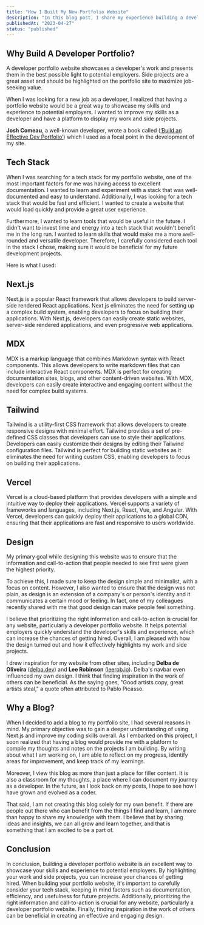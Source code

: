 ```yaml
---
title: "How I Built My New Portfolio Website"
description: "In this blog post, I share my experience building a developer portfolio website and explain why it's an essential tool"
publishedAt: "2023-04-27"
status: "published"
---
```


## Why Build A Developer Portfolio?

A developer portfolio website showcases a developer's work and presents them in the best possible light to potential employers. Side projects are a great asset and should be highlighted on the portfolio site to maximize job-seeking value.

When I was looking for a new job as a developer, I realized that having a portfolio website would be a great way to showcase my skills and experience to potential employers. I wanted to improve my skills as a developer and have a platform to display my work and side projects.

**Josh Comeau**, a well-known developer, wrote a book called ([‘Build an Effective Dev Portfolio’](https://www.joshwcomeau.com/effective-portfolio/)) which I used as a focal point in the development of my site.

## Tech Stack

When I was searching for a tech stack for my portfolio website, one of the most important factors for me was having access to excellent documentation. I wanted to learn and experiment with a stack that was well-documented and easy to understand. Additionally, I was looking for a tech stack that would be fast and efficient. I wanted to create a website that would load quickly and provide a great user experience.

Furthermore, I wanted to learn tools that would be useful in the future. I didn't want to invest time and energy into a tech stack that wouldn't benefit me in the long run. I wanted to learn skills that would make me a more well-rounded and versatile developer. Therefore, I carefully considered each tool in the stack I chose, making sure it would be beneficial for my future development projects.

Here is what I used:

## Next.js

Next.js is a popular React framework that allows developers to build server-side rendered React applications. Next.js eliminates the need for setting up a complex build system, enabling developers to focus on building their applications. With Next.js, developers can easily create static websites, server-side rendered applications, and even progressive web applications.

## MDX

MDX is a markup language that combines Markdown syntax with React components. This allows developers to write markdown files that can include interactive React components. MDX is perfect for creating documentation sites, blogs, and other content-driven websites. With MDX, developers can easily create interactive and engaging content without the need for complex build systems.

## Tailwind

Tailwind is a utility-first CSS framework that allows developers to create responsive designs with minimal effort. Tailwind provides a set of pre-defined CSS classes that developers can use to style their applications. Developers can easily customize their designs by editing their Tailwind configuration files. Tailwind is perfect for building static websites as it eliminates the need for writing custom CSS, enabling developers to focus on building their applications.

## Vercel

Vercel is a cloud-based platform that provides developers with a simple and intuitive way to deploy their applications. Vercel supports a variety of frameworks and languages, including Next.js, React, Vue, and Angular. With Vercel, developers can quickly deploy their applications to a global CDN, ensuring that their applications are fast and responsive to users worldwide.

## Design

My primary goal while designing this website was to ensure that the information and call-to-action that people needed to see first were given the highest priority.

To achieve this, I made sure to keep the design simple and minimalist, with a focus on content. However, I also wanted to ensure that the design was not plain, as design is an extension of a company's or person's identity and it communicates a certain mood or feeling. In fact, one of my colleagues recently shared with me that good design can make people feel something.

I believe that prioritizing the right information and call-to-action is crucial for any website, particularly a developer portfolio website. It helps potential employers quickly understand the developer's skills and experience, which can increase the chances of getting hired. Overall, I am pleased with how the design turned out and how it effectively highlights my work and side projects.

I drew inspiration for my website from other sites, including **Delba de Oliveira** ([delba.dev](https://delba.dev/)) and **Lee Robinson** ([leerob.io](https://leerob.io/)). Delba's navbar even influenced my own design. I think that finding inspiration in the work of others can be beneficial. As the saying goes, "Good artists copy, great artists steal," a quote often attributed to Pablo Picasso.

## Why a Blog?

When I decided to add a blog to my portfolio site, I had several reasons in mind. My primary objective was to gain a deeper understanding of using Next.js and improve my coding skills overall. As I embarked on this project, I soon realized that having a blog would provide me with a platform to compile my thoughts and notes on the projects I am building. By writing about what I am working on, I am able to reflect on my progress, identify areas for improvement, and keep track of my learnings.

Moreover, I view this blog as more than just a place for filler content. It is also a classroom for my thoughts, a place where I can document my journey as a developer. In the future, as I look back on my posts, I hope to see how I have grown and evolved as a coder.

That said, I am not creating this blog solely for my own benefit. If there are people out there who can benefit from the things I find and learn, I am more than happy to share my knowledge with them. I believe that by sharing ideas and insights, we can all grow and learn together, and that is something that I am excited to be a part of.

## Conclusion

In conclusion, building a developer portfolio website is an excellent way to showcase your skills and experience to potential employers. By highlighting your work and side projects, you can increase your chances of getting hired. When building your portfolio website, it's important to carefully consider your tech stack, keeping in mind factors such as documentation, efficiency, and usefulness for future projects. Additionally, prioritizing the right information and call-to-action is crucial for any website, particularly a developer portfolio website. Finally, finding inspiration in the work of others can be beneficial in creating an effective and engaging design.
